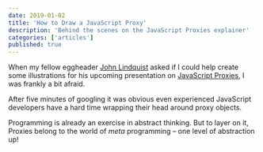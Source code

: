 ```yaml
---
date: 2019-01-02
title: 'How to Draw a JavaScript Proxy'
description: 'Behind the scenes on the JavaScript Proxies explainer'
categories: ['articles']
published: true
---
```


When my fellow eggheader [John Lindquist]() asked if I could help create some illustrations for his upcoming presentation on [JavaScript Proxies](), I was frankly a bit afraid.

After five minutes of googling it was obvious even experienced JavaScript developers have a hard time wrapping their head around proxy objects.

Programming is already an exercise in abstract thinking. But to layer on it, Proxies belong to the world of _meta_ programming – one level of abstraction up!

